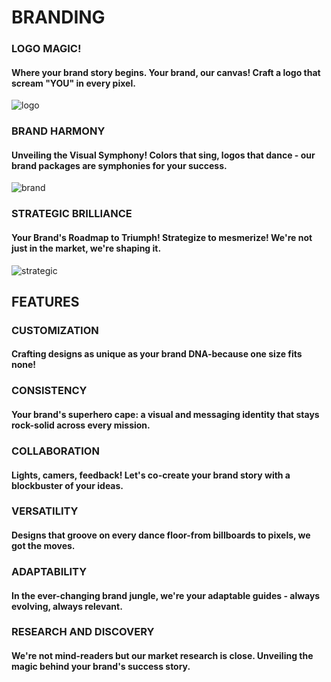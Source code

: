 # BRANDING

### LOGO MAGIC! 
#### Where your brand story begins.  Your brand, our canvas! Craft a logo that scream "YOU" in every pixel.
![logo](pages\images\logo-dsa4ipz0o22huq1b.jpg)

### BRAND HARMONY 
#### Unveiling the Visual Symphony!  Colors that sing, logos that dance - our brand packages are symphonies for your success.
![brand](pages\images\wp2787024.jpg)

### STRATEGIC BRILLIANCE 
#### Your Brand's Roadmap to Triumph!  Strategize to mesmerize! We're not just in the market, we're shaping it.
![strategic](pages\images\2479735.jpg)

## FEATURES

### CUSTOMIZATION
#### Crafting designs as unique as your brand DNA-because one size fits none!

### CONSISTENCY
#### Your brand's superhero cape:  a visual and messaging identity that stays rock-solid across every mission.

### COLLABORATION
#### Lights, camers, feedback!  Let's co-create your brand story with a blockbuster of your ideas.

### VERSATILITY
#### Designs that groove on every dance floor-from billboards to pixels, we got the moves.

### ADAPTABILITY
#### In the ever-changing brand jungle, we're your adaptable guides - always evolving, always relevant.

### RESEARCH AND DISCOVERY
#### We're not mind-readers but our market research is close.  Unveiling the magic behind your brand's success story.